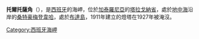 '''托爾托薩角'''（{{lang-ca|Cap de Tortosa}}），是[[西班牙|西班牙]]的海岬，位於[[加泰羅尼亞|加泰羅尼亞]]的[[塔拉戈納省|塔拉戈納省]]，處於[[地中海|地中海]]沿岸的[[桑特豪梅登韋哈|桑特豪梅登韋哈]]，處於[[布達島|布達島]]，1911年建立的燈塔在1927年被淹沒。

{{Spain-geo-stub}}
[[Category:西班牙海岬|Category:西班牙海岬]]
